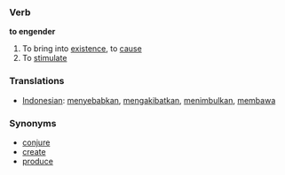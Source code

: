 === Verb ===

'''to engender'''

# To bring into [[existence]], to [[cause]]
# To [[stimulate]]


=== Translations ===
*[[Indonesian]]: [[sebab|menyebabkan]], [[akibat|mengakibatkan]], [[timbul|menimbulkan]], [[bawa|membawa]]

=== Synonyms ===
*[[conjure]]
*[[create]]
*[[produce]]